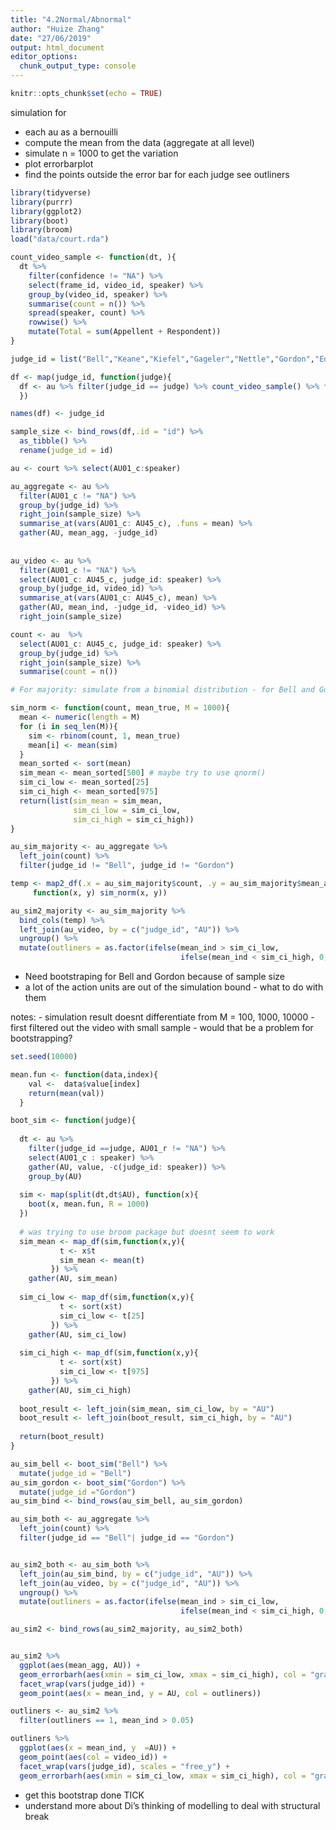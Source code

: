 ```yaml
---
title: "4.2Normal/Abnormal"
author: "Huize Zhang"
date: "27/06/2019"
output: html_document
editor_options: 
  chunk_output_type: console
---
```


```r
knitr::opts_chunk$set(echo = TRUE)
```

simulation for 

- each au as a bernouilli 
- compute the mean from the data (aggregate at all level)
- simulate n = 1000 to get the variation 
- plot errorbarplot 
- find the points outside the error bar for each judge see outliners


```r
library(tidyverse)
library(purrr)
library(ggplot2)
library(boot)
library(broom)
load("data/court.rda")
```

```r
count_video_sample <- function(dt, ){
  dt %>% 
    filter(confidence != "NA") %>%
    select(frame_id, video_id, speaker) %>% 
    group_by(video_id, speaker) %>% 
    summarise(count = n()) %>% 
    spread(speaker, count) %>% 
    rowwise() %>% 
    mutate(Total = sum(Appellent + Respondent))
}

judge_id = list("Bell","Keane","Kiefel","Gageler","Nettle","Gordon","Edelman")

df <- map(judge_id, function(judge){
  df <- au %>% filter(judge_id == judge) %>% count_video_sample() %>% filter(Total > 10)
  })

names(df) <- judge_id

sample_size <- bind_rows(df,.id = "id") %>% 
  as_tibble() %>% 
  rename(judge_id = id)

```



```r
au <- court %>% select(AU01_c:speaker)

au_aggregate <- au %>% 
  filter(AU01_c != "NA") %>% 
  group_by(judge_id) %>% 
  right_join(sample_size) %>% 
  summarise_at(vars(AU01_c: AU45_c), .funs = mean) %>% 
  gather(AU, mean_agg, -judge_id) 
  
  
au_video <- au %>% 
  filter(AU01_c != "NA") %>% 
  select(AU01_c: AU45_c, judge_id: speaker) %>% 
  group_by(judge_id, video_id) %>% 
  summarise_at(vars(AU01_c: AU45_c), mean) %>%
  gather(AU, mean_ind, -judge_id, -video_id) %>% 
  right_join(sample_size)

count <- au  %>% 
  select(AU01_c: AU45_c, judge_id: speaker) %>% 
  group_by(judge_id) %>% 
  right_join(sample_size) %>%
  summarise(count = n())

```

```r
# For majority: simulate from a binomial distribution - for Bell and Gordon, because the number of sample for each vidoe is too small so we do bootstrap interval seperately 

sim_norm <- function(count, mean_true, M = 1000){
  mean <- numeric(length = M)
  for (i in seq_len(M)){
    sim <- rbinom(count, 1, mean_true)
    mean[i] <- mean(sim)
  }
  mean_sorted <- sort(mean)
  sim_mean <- mean_sorted[500] # maybe try to use qnorm()
  sim_ci_low <- mean_sorted[25]
  sim_ci_high <- mean_sorted[975]
  return(list(sim_mean = sim_mean,
              sim_ci_low = sim_ci_low,
              sim_ci_high = sim_ci_high))
}

au_sim_majority <- au_aggregate %>% 
  left_join(count) %>% 
  filter(judge_id != "Bell", judge_id != "Gordon")

temp <- map2_df(.x = au_sim_majority$count, .y = au_sim_majority$mean_agg, 
     function(x, y) sim_norm(x, y))

au_sim2_majority <- au_sim_majority %>% 
  bind_cols(temp) %>% 
  left_join(au_video, by = c("judge_id", "AU")) %>% 
  ungroup() %>% 
  mutate(outliners = as.factor(ifelse(mean_ind > sim_ci_low, 
                                      ifelse(mean_ind < sim_ci_high, 0, 1), 1)))

```



- Need bootstraping for Bell and Gordon because of sample size 
- a lot of the action units are out of the simulation bound - what to do with them


notes: 
- simulation result doesnt differentiate from M = 100, 1000, 10000
- first filtered out the video with small sample - would that be a problem for bootstrapping? 

```r
set.seed(10000)

mean.fun <- function(data,index){
    val <-  data$value[index] 
    return(mean(val))
  }

boot_sim <- function(judge){
  
  dt <- au %>% 
    filter(judge_id ==judge, AU01_r != "NA") %>% 
    select(AU01_c : speaker) %>% 
    gather(AU, value, -c(judge_id: speaker)) %>% 
    group_by(AU) 
    
  sim <- map(split(dt,dt$AU), function(x){
    boot(x, mean.fun, R = 1000)
  })
  
  # was trying to use broom package but doesnt seem to work 
  sim_mean <- map_df(sim,function(x,y){
           t <- x$t
           sim_mean <- mean(t)
         }) %>% 
    gather(AU, sim_mean)
  
  sim_ci_low <- map_df(sim,function(x,y){
           t <- sort(x$t)
           sim_ci_low <- t[25]
         }) %>% 
    gather(AU, sim_ci_low)
  
  sim_ci_high <- map_df(sim,function(x,y){
           t <- sort(x$t)
           sim_ci_low <- t[975]
         }) %>% 
    gather(AU, sim_ci_high)
  
  boot_result <- left_join(sim_mean, sim_ci_low, by = "AU")
  boot_result <- left_join(boot_result, sim_ci_high, by = "AU")
 
  return(boot_result)
}

au_sim_bell <- boot_sim("Bell") %>% 
  mutate(judge_id = "Bell")
au_sim_gordon <- boot_sim("Gordon") %>% 
  mutate(judge_id ="Gordon")
au_sim_bind <- bind_rows(au_sim_bell, au_sim_gordon)

au_sim_both <- au_aggregate %>% 
  left_join(count) %>% 
  filter(judge_id == "Bell"| judge_id == "Gordon")


au_sim2_both <- au_sim_both %>% 
  left_join(au_sim_bind, by = c("judge_id", "AU")) %>%
  left_join(au_video, by = c("judge_id", "AU")) %>% 
  ungroup() %>% 
  mutate(outliners = as.factor(ifelse(mean_ind > sim_ci_low, 
                                      ifelse(mean_ind < sim_ci_high, 0, 1), 1)))

au_sim2 <- bind_rows(au_sim2_majority, au_sim2_both)


au_sim2 %>%
  ggplot(aes(mean_agg, AU)) + 
  geom_errorbarh(aes(xmin = sim_ci_low, xmax = sim_ci_high), col = "gray") + 
  facet_wrap(vars(judge_id)) + 
  geom_point(aes(x = mean_ind, y = AU, col = outliners))
```

```r
outliners <- au_sim2 %>% 
  filter(outliners == 1, mean_ind > 0.05) 

outliners %>% 
  ggplot(aes(x = mean_ind, y  =AU)) + 
  geom_point(aes(col = video_id)) + 
  facet_wrap(vars(judge_id), scales = "free_y") + 
  geom_errorbarh(aes(xmin = sim_ci_low, xmax = sim_ci_high), col = "gray")

```

- get this bootstrap done TICK
- understand more about Di's thinking of modelling to deal with structural break 

